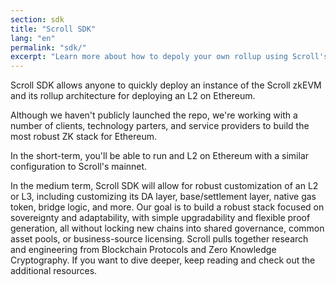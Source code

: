 ```yaml
---
section: sdk
title: "Scroll SDK"
lang: "en"
permalink: "sdk/"
excerpt: "Learn more about how to depoly your own rollup using Scroll's zkEVM"
---
```




Scroll SDK allows anyone to quickly deploy an instance of the Scroll zkEVM and its rollup architecture for deploying an L2 on Ethereum.

Although we haven't publicly launched the repo, we're working with a number of clients, technology parters, and service providers to build the most robust ZK stack for Ethereum.

In the short-term, you'll be able to run and L2 on Ethereum with a similar configuration to Scroll's mainnet.

In the medium term, Scroll SDK will allow for robust customization of an L2 or L3, including customizing its DA layer, base/settlement layer, native gas token, bridge logic, and more. Our goal is to build a robust stack focused on sovereignty and adaptability, with simple upgradability and flexible proof generation, all without locking new chains into shared governance, common asset pools, or business-source licensing.
Scroll pulls together research and engineering from Blockchain Protocols and Zero Knowledge Cryptography. If you want to dive deeper, keep reading and check out the additional resources.

<div class="navs" class="flex flex-col flex-wrap items-center md:flex-row md:gap-8 md:items-start">
  <NavCard
    icon={TechnologySvg}
    name="Early Access Program"
    content="Get your hands dirty and give us feedback."
    link="/en/sdk/early-access-program"
  />
  <NavCard
    icon={DevelopSvg}
    name="Technical Stack"
    content="Learn more about the specifics of running Scroll SDK"
    link="/en/sdk/early-access-program"
  />
  <NavCard
    icon={LearnSvg}
    name="Run on ARM64 Mac"
    content="Get started by running a devnet on your local machine."
    link="/en/sdk/guides/run-on-arm64-mac"
  />
</div>
